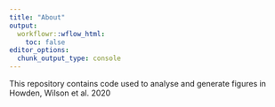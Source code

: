 ```yaml
---
title: "About"
output:
  workflowr::wflow_html:
    toc: false
editor_options:
  chunk_output_type: console
---
```


This repository contains code used to analyse and generate figures in Howden, Wilson et al. 2020
